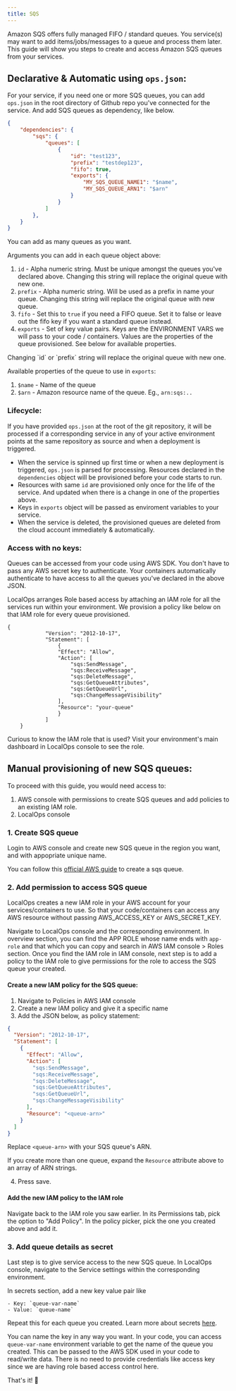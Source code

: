 ```yaml
---
title: SQS
---
```


Amazon SQS offers fully managed FIFO / standard queues. You service(s) may want to add items/jobs/messages to a queue
and process them later. This guide will show you steps to create and access Amazon SQS queues from your services.


## Declarative & Automatic using `ops.json`:

For your service, if you need one or more SQS queues, you can add `ops.json` in the root directory of Github repo you've connected for the service. And add SQS queues as dependency, like below.

```json 
{
    "dependencies": {
        "sqs": {
            "queues": [
                {
                    "id": "test123",
                    "prefix": "testdep123",
                    "fifo": true,
                    "exports": {
                        "MY_SQS_QUEUE_NAME1": "$name",
                        "MY_SQS_QUEUE_ARN1": "$arn"
                    }
                }
            ]
        },
    }
}
```


You can add as many queues as you want.

Arguments you can add in each queue object above:
1. `id` - Alpha numeric string. Must be unique amongst the queues you've declared above. Changing this string will replace the original queue with new one.
2. `prefix` - Alpha numeric string. Will be used as a prefix in name your queue. Changing this string will replace the original queue with new queue.
3. `fifo` - Set this to `true` if you need a FIFO queue. Set it to false or leave out the fifo key if you want a standard queue instead.
4. `exports` - Set of key value pairs. Keys are the ENVIRONMENT VARS we will pass to your code / containers. Values are the properties of the queue provisioned. See below for available properties. 

<Warning>
Changing `id` or `prefix` string will replace the original queue with new one.
</Warning>


Available properties of the queue to use in `exports`:
1. `$name` - Name of the queue 
2. `$arn` - Amazon resource name of the queue. Eg., `arn:sqs:..`


### Lifecycle:

If you have provided `ops.json` at the root of the git repository, it will be processed if a corresponding service in any of your active environment points at the same repository as source and when a deployment is triggered. 

- When the service is spinned up first time or when a new deployment is triggered, `ops.json` is parsed for processing. Resources declared in the `dependencies` object will be provisioned before your code starts to run. 
- Resources with same `id` are provisioned only once for the life of the service. And updated when there is a change in one of the properties above. 
- Keys in `exports` object will be passed as enviroment variables to your service. 
- When the service is deleted, the provisioned queues are deleted from the cloud account immediately & automatically. 

### Access with no keys:

Queues can be accessed from your code using AWS SDK. You don't have to pass any AWS secret key to authenticate. Your containers automatically authenticate to have access to all the queues you've declared in the above JSON. 

LocalOps arranges Role based access by attaching an IAM role for all the services run within your environment. We provision a policy like below on that IAM role for every queue provisioned.

```
{
			"Version": "2012-10-17",
			"Statement": [
				{
				"Effect": "Allow",
				"Action": [
					"sqs:SendMessage",
					"sqs:ReceiveMessage",
					"sqs:DeleteMessage",
					"sqs:GetQueueAttributes",
					"sqs:GetQueueUrl",
					"sqs:ChangeMessageVisibility"
				],
				"Resource": "your-queue"
				}
			]
	}
```

Curious to know the IAM role that is used? Visit your environment's main dashboard in LocalOps console to see the role.

## Manual provisioning of new SQS queues:

To proceed with this guide, you would need access to:

1. AWS console with permissions to create SQS queues and add policies to an existing IAM role.
2. LocalOps console

### 1. Create SQS queue

Login to AWS console and create new SQS queue in the region you want, and with appopriate unique name.

You can follow this
[official AWS guide](https://docs.aws.amazon.com/AWSSimpleQueueService/latest/SQSDeveloperGuide/creating-sqs-standard-queues.html)
to create a sqs queue.

### 2. Add permission to access SQS queue

LocalOps creates a new IAM role in your AWS account for your services/containers to use. So that your code/containers
can access any AWS resource without passing AWS_ACCESS_KEY or AWS_SECRET_KEY.

Navigate to LocalOps console and the corresponding environment. In overview section, you can find the APP ROLE whose
name ends with `app-role` and that which you can copy and search in AWS IAM console > Roles section. Once you find the
IAM role in IAM console, next step is to add a policy to the IAM role to give permissions for the role to access the SQS
queue your created.

#### Create a new IAM policy for the SQS queue:

1. Navigate to Policies in AWS IAM console
2. Create a new IAM policy and give it a specific name
3. Add the JSON below, as policy statement:

```json
{
  "Version": "2012-10-17",
  "Statement": [
    {
      "Effect": "Allow",
      "Action": [
        "sqs:SendMessage",
        "sqs:ReceiveMessage",
        "sqs:DeleteMessage",
        "sqs:GetQueueAttributes",
        "sqs:GetQueueUrl",
        "sqs:ChangeMessageVisibility"
      ],
      "Resource": "<queue-arn>"
    }
  ]
}
```

Replace `<queue-arn>` with your SQS queue's ARN.

If you create more than one queue, expand the `Resource` attribute above to an array of ARN strings.

4. Press save.

#### Add the new IAM policy to the IAM role

Navigate back to the IAM role you saw earlier. In its Permissions tab, pick the option to "Add Policy". In the policy
picker, pick the one you created above and add it.

### 3. Add queue details as secret

Last step is to give service access to the new SQS queue. In LocalOps console, navigate to the Service settings within
the corresponding environment.

In secrets section, add a new key value pair like

```
- Key: `queue-var-name`
- Value: `queue-name`
```

Repeat this for each queue you created. Learn more about secrets [here](/environment/services/secrets).

You can name the key in any way you want. In your code, you can access `queue-var-name` environment variable to get the
name of the queue you created. This can be passed to the AWS SDK used in your code to read/write data. There is no need
to provide credentials like access key since we are having role based access control here.

That's it! 🎉

